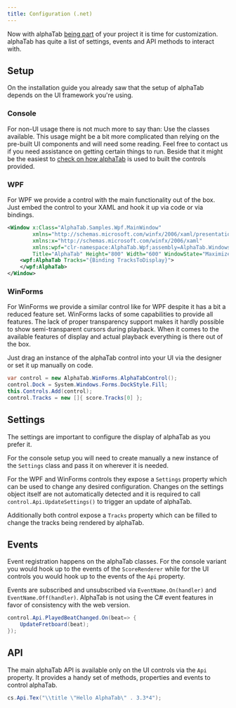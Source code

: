 ```yaml
---
title: Configuration (.net)
---
```


Now with alphaTab [being part](/docs/getting-started/installation-net) of your project it is time for customization.
alphaTab has quite a list of settings, events and API methods to interact with.

## Setup

On the installation guide you already saw that the setup of alphaTab depends on the UI framework you're using. 

### Console 

For non-UI usage there is not much more to say than: Use the classes available. This usage might be a bit more complicated
than relying on the pre-built UI components and will need some reading. Feel free to contact us if you need assistance on 
getting certain things to run. Beside that it might be the easiest to [check on how alphaTab](https://github.com/CoderLine/alphaTab/tree/develop/src.csharp) is used to built the controls provided. 

### WPF

For WPF we provide a control with the main functionality out of the box. Just embed the control to your XAML and hook it up
via code or via bindings. 

```xml
<Window x:Class="AlphaTab.Samples.Wpf.MainWindow"
        xmlns="http://schemas.microsoft.com/winfx/2006/xaml/presentation"
        xmlns:x="http://schemas.microsoft.com/winfx/2006/xaml"
        xmlns:wpf="clr-namespace:AlphaTab.Wpf;assembly=AlphaTab.Windows"
        Title="AlphaTab" Height="800" Width="600" WindowState="Maximized">
    <wpf:AlphaTab Tracks="{Binding TracksToDisplay}">
    </wpf:AlphaTab>
</Window>
```

### WinForms

For WinForms we provide a similar control like for WPF despite it has a bit a reduced feature set. 
WinForms lacks of some capabilities to provide all features. The lack of proper transparency support
makes it hardly possible to show semi-transparent cursors during playback. When it comes to the 
available features of display and actual playback everything is there out of the box. 

Just drag an instance of the alphaTab control into your UI via the designer or set it up manually on code. 

```cs
var control = new AlphaTab.WinForms.AlphaTabControl();
control.Dock = System.Windows.Forms.DockStyle.Fill;
this.Controls.Add(control);
control.Tracks = new []{ score.Tracks[0] };
```

## Settings

The settings are important to configure the display of alphaTab as you prefer it. 

For the console setup you will need to create manually a new instance of the `Settings` class and pass it on wherever it is needed. 

For the WPF and WinForms controls they expose a `Settings` property which can be used to change any desired configuration. 
Changes on the settings object itself are not automatically detected and it is required to call `control.Api.UpdateSettings()` to trigger
an update of alphaTab. 

Additionally both control expose a `Tracks` property which can be filled to change the tracks being rendered by alphaTab. 

## Events

Event registration happens on the alphaTab classes. For the console variant you would hook up to the events 
of the `ScoreRenderer` while for the UI controls you would hook up to the events of the `Api` property. 

Events are subscribed and unsubscribed via `EventName.On(handler)` and `EventName.Off(handler)`. 
AlphaTab is not using the C# event features in favor of consistency with the web version. 

```cs
control.Api.PlayedBeatChanged.On(beat=> {
    UpdateFretboard(beat);
});
```

## API

The main alphaTab API is available only on the UI controls via the `Api` property. It provides a 
handy set of methods, properties and events to control alphaTab. 

```cs
cs.Api.Tex("\\title \"Hello AlphaTab\" . 3.3*4");
```